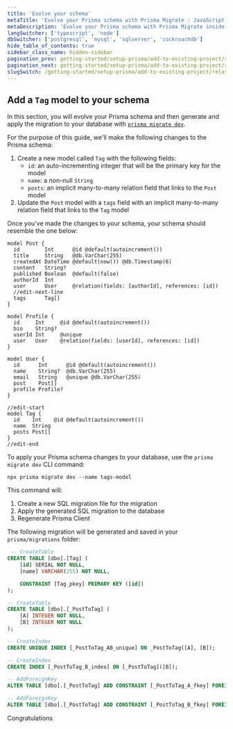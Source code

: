 ```yaml
---
title: 'Evolve your schema'
metaTitle: 'Evolve your Prisma schema with Prisma Migrate : JavaScript-sqlserver'
metaDescription: 'Evolve your Prisma schema with Prisma Migrate inside of your JavaScript and SQL Server project'
langSwitcher: ['typescript', 'node']
dbSwitcher: ['postgresql', 'mysql', 'sqlserver', 'cockroachdb']
hide_table_of_contents: true
sidebar_class_name: hidden-sidebar
pagination_prev: getting-started/setup-prisma/add-to-existing-project/relational-databases/querying-the-database-node-sqlserver
pagination_next: getting-started/setup-prisma/add-to-existing-project/relational-databases/next-steps
slugSwitch: /getting-started/setup-prisma/add-to-existing-project/relational-databases/evolve-your-schema-
---
```

 
## Add a `Tag` model to your schema

In this section, you will evolve your Prisma schema and then generate and apply the migration to your database with [`prisma migrate dev`](/orm/reference/prisma-cli-reference#migrate-dev).

For the purpose of this guide, we'll make the following changes to the Prisma schema:

1. Create a new model called `Tag` with the following fields:
   - `id`: an auto-incrementing integer that will be the primary key for the model
   - `name`: a non-null `String`
   - `posts`: an implicit many-to-many relation field that links to the `Post` model
2. Update the `Post` model with a `tags` field with an implicit many-to-many relation field that links to the `Tag` model

Once you've made the changes to your schema, your schema should resemble the one below:

```prisma file=prisma/schema.prisma highlight=9,27-31;edit showLineNumbers
model Post {
  id        Int      @id @default(autoincrement())
  title     String   @db.VarChar(255)
  createdAt DateTime @default(now()) @db.Timestamp(6)
  content   String?
  published Boolean  @default(false)
  authorId  Int
  user      User     @relation(fields: [authorId], references: [id])
  //edit-next-line
  tags      Tag[]
}

model Profile {
  id     Int     @id @default(autoincrement())
  bio    String?
  userId Int     @unique
  user   User    @relation(fields: [userId], references: [id])
}

model User {
  id      Int      @id @default(autoincrement())
  name    String?  @db.VarChar(255)
  email   String   @unique @db.VarChar(255)
  post    Post[]
  profile Profile?
}

//edit-start
model Tag {
  id    Int    @id @default(autoincrement())
  name  String
  posts Post[]
}
//edit-end
```

To apply your Prisma schema changes to your database, use the `prisma migrate dev` CLI command:

```terminal copy
npx prisma migrate dev --name tags-model
```

This command will:

1. Create a new SQL migration file for the migration
1. Apply the generated SQL migration to the database
1. Regenerate Prisma Client

The following migration will be generated and saved in your `prisma/migrations` folder:

```sql file=prisma/migrations/TIMESTAMP_tags_model.sql showLineNumbers
 -- CreateTable
CREATE TABLE [dbo].[Tag] (
    [id] SERIAL NOT NULL,
    [name] VARCHAR(255) NOT NULL,

    CONSTRAINT [Tag_pkey] PRIMARY KEY ([id])
);

-- CreateTable
CREATE TABLE [dbo].[_PostToTag] (
    [A] INTEGER NOT NULL,
    [B] INTEGER NOT NULL
);

-- CreateIndex
CREATE UNIQUE INDEX [_PostToTag_AB_unique] ON _PostToTag([A], [B]);

-- CreateIndex
CREATE INDEX [_PostToTag_B_index] ON [_PostToTag]([B]);

-- AddForeignKey
ALTER TABLE [dbo].[_PostToTag] ADD CONSTRAINT [_PostToTag_A_fkey] FOREIGN KEY ([A]) REFERENCES [dbo].[Post]([id]) ON DELETE CASCADE ON UPDATE CASCADE;

-- AddForeignKey
ALTER TABLE [dbo].[_PostToTag] ADD CONSTRAINT [_PostToTag_B_fkey] FOREIGN KEY ([B]) REFERENCES [dbo].[Tag]([id]) ON DELETE CASCADE ON UPDATE CASCADE;
```

Congratulations
